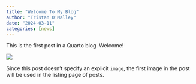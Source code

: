 ```yaml
---
title: "Welcome To My Blog"
author: "Tristan O'Malley"
date: "2024-03-11"
categories: [news]
---
```


This is the first post in a Quarto blog. Welcome!

![](thumbnail.jpg)

Since this post doesn't specify an explicit `image`, the first image in the post will be used in the listing page of posts.
